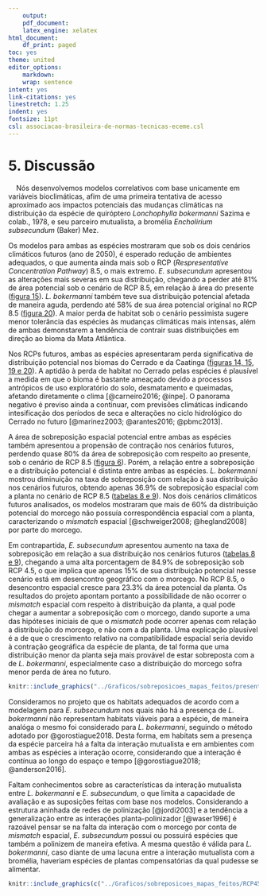 ```yaml
---
    output:
    pdf_document:
    latex_engine: xelatex
html_document:
    df_print: paged
toc: yes
theme: united
editor_options:
    markdown:
    wrap: sentence
intent: yes
link-citations: yes
linestretch: 1.25
indent: yes
fontsize: 11pt
csl: associacao-brasileira-de-normas-tecnicas-eceme.csl
---
```


# 5. Discussão

|     Nós desenvolvemos modelos correlativos com base unicamente em variáveis bioclimáticas, afim de uma primeira tentativa de acesso aproximado aos impactos potenciais das mudanças climáticas na distribuição da espécie de quiróptero *Lonchophylla bokermanni* Sazima e colab., 1978, e seu parceiro mutualista, a bromélia *Encholirium subsecundum* (Baker) Mez. 


Os modelos para ambas as espécies mostraram que sob os dois cenários climáticos futuros (ano de 2050), é esperado redução de ambientes adequados, o que aumenta ainda mais sob o RCP (*Respresentative Concentration Pathway*) 8.5, o mais extremo. *E. subsecundum* apresentou as alterações mais severas em sua distribuição, chegando a perder até 81% de área potencial sob o cenário de RCP 8.5, em relação à área do presente ([figura 15](#figuras)). *L. bokermanni* também teve sua distribuição potencial afetada de maneira aguda, perdendo até 58% de sua área potencial original no RCP 8.5 ([figura 20](#figuras)). A maior perda de habitat sob o cenário pessimista sugere menor tolerância das espécies às mudanças climáticas mais intensas, além de ambas demonstarem a tendência de contrair suas distribuições em direção ao bioma da Mata Atlântica.


Nos RCPs futuros, ambas as espécies apresentaram perda significativa de distribuição potencial nos biomas do Cerrado e da Caatinga ([figuras 14, 15, 19 e 20](#figuras)). A aptidão à perda de habitat no Cerrado pelas espécies é plausível a medida em que o bioma é bastante ameaçado devido a processos antrópicos de uso exploratório do solo, desmatamento e queimadas, afetando diretamente o clima [@carneiro2016; @inpe]. O panorama negativo é previso ainda a continuar, com previsões climáticas indicando intesificação dos períodos de seca e alterações no ciclo hidrológico do Cerrado no futuro [@marinez2003; @arantes2016; @pbmc2013]. 


A área de sobreposição espacial potencial entre ambas as espécies também apresentou a propensão de contração nos cenários futuros, perdendo quase 80% da área de sobreposição com respeito ao presente, sob o cenário de RCP 8.5 ([figura 6](#conclusão)). Porém, a relação entre a sobreposição e a distribuição potencial é distinta entre ambas as espécies. *L. bokermanni* mostrou diminuição na taxa de sobreposição com relação à sua distribuição nos cenários futuros, obtendo apenas 36.9% de sobreposição espacial com a planta no cenário de RCP 8.5 ([tabelas 8 e 9](#apêndice)). Nos dois cenários climáticos futuros analisados, os modelos mostraram que mais de 60% da distribuição potencial do morcego não possuía correspondência espacial com a planta, caracterizando o *mismatch* espacial [@schweiger2008; @hegland2008] por parte do morcego. 


Em contrapartida, *E. subsecundum* apresentou aumento na taxa de sobreposição em relação a sua distribuição nos cenários futuros ([tabelas 8 e 9](#apêndice)), chegando a uma alta porcentagem de 84.9% de sobreposição sob RCP 4.5, o que implica que apenas 15% de sua distribuição potencial nesse cenário está em desencontro geográfico com o morcego. No RCP 8.5, o desencontro espacial cresce para 23.3% da área potencial da planta. Os resultados do projeto apontam portanto a possibilidade de não ocorrer o *mismatch* espacial com respeito à distribuição da planta, a qual pode chegar a aumentar a sobreposição com o morcego, dando suporte a uma das hipóteses iniciais de que o *mismatch* pode ocorrer apenas com relação a distribuição do morcego, e não com a da planta. Uma explicação plausível é a de que o crescimento relativo na compatibilidade espacial seria devido à contração geográfica da espécie de planta, de tal forma que uma distribuição menor da planta seja mais provável de estar sobreposta com a de *L. bokermanni*, especialmente caso a distribuição do morcego sofra menor perda de área no futuro.


```r

knitr::include_graphics("../Graficos/sobreposicoes_mapas_feitos/presente.jpeg")

```

Consideramos no projeto que os habitats adequados de acordo com a modelagem para *E. subsecundum* nos quais não há a presença de *L. bokermanni* não representam habitats viáveis para a espécie, de maneira analóga o mesmo foi considerado para *L. bokermanni*, seguindo o método adotado por @gorostiague2018. Desta forma, em habitats sem a presença da espécie parceira há a falta da interação mutualista e em ambientes com ambas as espécies a interação ocorre, considerando que a interação é contínua ao longo do espaço e tempo [@gorostiague2018; @anderson2016]. 


Faltam conhecimentos sobre as características da interação mutualista entre *L. bokermanni* e *E. subsecundum*, o que limita a capacidade de avaliação e as suposições feitas com base nos modelos. Considerando a estrutura aninhada de redes de polinização [@jordi2003] e a tendência a generalização entre as interações planta-polinizador [@waser1996] é razoável pensar se na falta da interação com o morcego por conta de *mismatch* espacial, *E. subsecundum* possui ou possuirá espécies que também a polinizem de maneira efetiva. A mesma questão é válida para *L. bokermanni*, caso diante de uma lacuna entre a interação mutualista com a bromélia, haveriam espécies de plantas compensatórias da qual pudesse se alimentar. 




\clearpage
```r

knitr::include_graphics(c("../Graficos/sobreposicoes_mapas_feitos/RCP45.jpeg", "../Graficos/sobreposicoes_mapas_feitos/RCP85.jpeg"))

```






